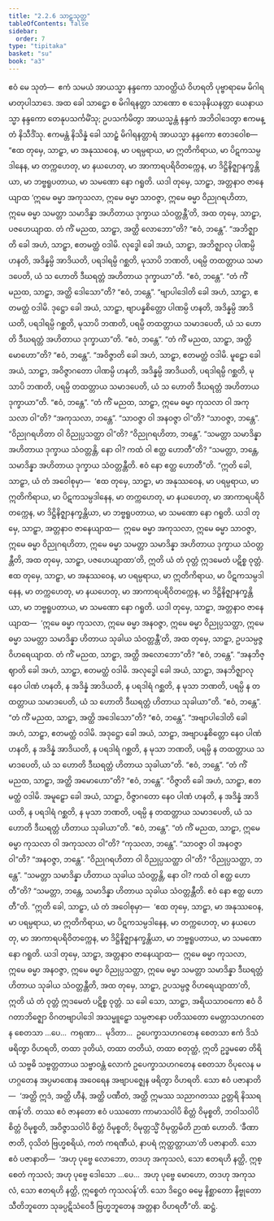 ```yaml
---
title: "2.2.6 သာဠှသုတ္တ"
tableOfContents: false
sidebar:
  order: 7
type: "tipitaka"
basket: "su"
book: "a3"
---
```



<DynamicBreadcrumb />

<Division number="67" book="a3">

<Paragraph number="526" book="a3">
ဧဝံ မေ သုတံ—  ဧကံ သမယံ အာယသ္မာ နန္ဒကော သာဝတ္ထိယံ ဝိဟရတိ ပုဗ္ဗာရာမေ မိဂါရမာတုပါသာဒေ. အထ ခေါ သာဠှော စ မိဂါရနတ္တာ သာဏော စ သေခုနိယနတ္တာ ယေနာယသ္မာ နန္ဒကော တေနုပသင်္ကမိံသု; ဥပသင်္ကမိတွာ အာယသ္မန္တံ နန္ဒကံ အဘိဝါဒေတွာ ဧကမန္တံ နိသီဒိံသု. ဧကမန္တံ နိသိန္နံ ခေါ သာဠှံ မိဂါရနတ္တာရံ အာယသ္မာ နန္ဒကော ဧတဒဝေါစ—
</Paragraph>

<Paragraph number="527" book="a3">
“ဧထ တုမှေ, သာဠှာ, မာ အနုဿဝေန, မာ ပရမ္ပရာယ, မာ ဣတိကိရာယ, မာ ပိဋကသမ္ပဒါနေန, မာ တက္ကဟေတု, မာ နယဟေတု, မာ အာကာရပရိဝိတက္ကေန, မာ ဒိဋ္ဌိနိဇ္ဈာနက္ခန္တိယာ, မာ ဘဗ္ဗရူပတာယ, မာ သမဏော နော ဂရူတိ. ယဒါ တုမှေ, သာဠှာ, အတ္တနာဝ ဇာနေယျာထ ‘ဣမေ ဓမ္မာ အကုသလာ, ဣမေ ဓမ္မာ သာဝဇ္ဇာ, ဣမေ ဓမ္မာ ဝိညုဂရဟိတာ, ဣမေ ဓမ္မာ သမတ္တာ သမာဒိန္နာ အဟိတာယ ဒုက္ခာယ သံဝတ္တန္တီ’တိ, အထ တုမှေ, သာဠှာ, ပဇဟေယျာထ.
</Paragraph>

<Paragraph number="528" book="a3">
တံ ကိံ မညထ, သာဠှာ, အတ္ထိ လောဘော”တိ?
</Paragraph>

<Paragraph number="529" book="a3">
“ဧဝံ, ဘန္တေ”.
</Paragraph>

<Paragraph number="530" book="a3">
“အဘိဇ္ဈာတိ ခေါ အဟံ, သာဠှာ, ဧတမတ္ထံ ဝဒါမိ. လုဒ္ဓေါ ခေါ အယံ, သာဠှာ, အဘိဇ္ဈာလု ပါဏမ္ပိ ဟနတိ, အဒိန္နမ္ပိ အာဒိယတိ, ပရဒါရမ္ပိ ဂစ္ဆတိ, မုသာပိ ဘဏတိ, ပရမ္ပိ တထတ္တာယ သမာဒပေတိ, ယံ သ ဟောတိ ဒီဃရတ္တံ အဟိတာယ ဒုက္ခာယာ”တိ.
</Paragraph>

<Paragraph number="531" book="a3">
“ဧဝံ, ဘန္တေ”.
</Paragraph>

<Paragraph number="532" book="a3">
“တံ ကိံ မညထ, သာဠှာ, အတ္ထိ ဒေါသော”တိ?
</Paragraph>

<Paragraph number="533" book="a3">
“ဧဝံ, ဘန္တေ”.
</Paragraph>

<Paragraph number="534" book="a3">
“ဗျာပါဒေါတိ ခေါ အဟံ, သာဠှာ, ဧတမတ္ထံ ဝဒါမိ. ဒုဋ္ဌော ခေါ အယံ, သာဠှာ, ဗျာပန္နစိတ္တော ပါဏမ္ပိ ဟနတိ, အဒိန္နမ္ပိ အာဒိယတိ, ပရဒါရမ္ပိ ဂစ္ဆတိ, မုသာပိ ဘဏတိ, ပရမ္ပိ တထတ္တာယ သမာဒပေတိ, ယံ သ ဟောတိ ဒီဃရတ္တံ အဟိတာယ ဒုက္ခာယာ”တိ.
</Paragraph>

<Paragraph number="535" book="a3">
“ဧဝံ, ဘန္တေ”.
</Paragraph>

<Paragraph number="536" book="a3">
“တံ ကိံ မညထ, သာဠှာ, အတ္ထိ မောဟော”တိ?
</Paragraph>

<Paragraph number="537" book="a3">
“ဧဝံ, ဘန္တေ”.
</Paragraph>

<Paragraph number="538" book="a3">
“အဝိဇ္ဇာတိ ခေါ အဟံ, သာဠှာ, ဧတမတ္ထံ ဝဒါမိ. မူဠှော ခေါ အယံ, သာဠှာ, အဝိဇ္ဇာဂတော ပါဏမ္ပိ ဟနတိ, အဒိန္နမ္ပိ အာဒိယတိ, ပရဒါရမ္ပိ ဂစ္ဆတိ, မုသာပိ ဘဏတိ, ပရမ္ပိ တထတ္တာယ သမာဒပေတိ, ယံ သ ဟောတိ ဒီဃရတ္တံ အဟိတာယ ဒုက္ခာယာ”တိ.
</Paragraph>

<Paragraph number="539" book="a3">
“ဧဝံ, ဘန္တေ”.
</Paragraph>

<Paragraph number="540" book="a3">
“တံ ကိံ မညထ, သာဠှာ, ဣမေ ဓမ္မာ ကုသလာ ဝါ အကုသလာ ဝါ”တိ?
</Paragraph>

<Paragraph number="541" book="a3">
“အကုသလာ, ဘန္တေ”.
</Paragraph>

<Paragraph number="542" book="a3">
“သာဝဇ္ဇာ ဝါ အနဝဇ္ဇာ ဝါ”တိ?
</Paragraph>

<Paragraph number="543" book="a3">
“သာဝဇ္ဇာ, ဘန္တေ”.
</Paragraph>

<Paragraph number="544" book="a3">
“ဝိညုဂရဟိတာ ဝါ ဝိညုပ္ပသတ္ထာ ဝါ”တိ?
</Paragraph>

<Paragraph number="545" book="a3">
“ဝိညုဂရဟိတာ, ဘန္တေ”.
</Paragraph>

<Paragraph number="546" book="a3">
“သမတ္တာ သမာဒိန္နာ အဟိတာယ ဒုက္ခာယ သံဝတ္တန္တိ, နော ဝါ? ကထံ ဝါ ဧတ္ထ ဟောတီ”တိ?
</Paragraph>

<Paragraph number="547" book="a3">
“သမတ္တာ, ဘန္တေ, သမာဒိန္နာ အဟိတာယ ဒုက္ခာယ သံဝတ္တန္တီတိ. ဧဝံ နော ဧတ္ထ ဟောတီ”တိ.
</Paragraph>

<Paragraph number="548" book="a3">
“ဣတိ ခေါ, သာဠှာ, ယံ တံ အဝေါစုမှာ—  ‘ဧထ တုမှေ, သာဠှာ, မာ အနုဿဝေန, မာ ပရမ္ပရာယ, မာ ဣတိကိရာယ, မာ ပိဋကသမ္ပဒါနေန, မာ တက္ကဟေတု, မာ နယဟေတု, မာ အာကာရပရိဝိတက္ကေန, မာ ဒိဋ္ဌိနိဇ္ဈာနက္ခန္တိယာ, မာ ဘဗ္ဗရူပတာယ, မာ သမဏော နော ဂရူတိ. ယဒါ တုမှေ, သာဠှာ, အတ္တနာဝ ဇာနေယျာထ—  ဣမေ ဓမ္မာ အကုသလာ, ဣမေ ဓမ္မာ သာဝဇ္ဇာ, ဣမေ ဓမ္မာ ဝိညုဂရဟိတာ, ဣမေ ဓမ္မာ သမတ္တာ သမာဒိန္နာ အဟိတာယ ဒုက္ခာယ သံဝတ္တန္တီတိ, အထ တုမှေ, သာဠှာ, ပဇဟေယျာထာ’တိ, ဣတိ ယံ တံ ဝုတ္တံ ဣဒမေတံ ပဋိစ္စ ဝုတ္တံ.
</Paragraph>

<Paragraph number="549" book="a3">
ဧထ တုမှေ, သာဠှာ, မာ အနုဿဝေန, မာ ပရမ္ပရာယ, မာ ဣတိကိရာယ, မာ ပိဋကသမ္ပဒါနေန, မာ တက္ကဟေတု, မာ နယဟေတု, မာ အာကာရပရိဝိတက္ကေန, မာ ဒိဋ္ဌိနိဇ္ဈာနက္ခန္တိယာ, မာ ဘဗ္ဗရူပတာယ, မာ သမဏော နော ဂရူတိ. ယဒါ တုမှေ, သာဠှာ, အတ္တနာဝ ဇာနေယျာထ—  ‘ဣမေ ဓမ္မာ ကုသလာ, ဣမေ ဓမ္မာ အနဝဇ္ဇာ, ဣမေ ဓမ္မာ ဝိညုပ္ပသတ္ထာ, ဣမေ ဓမ္မာ သမတ္တာ သမာဒိန္နာ ဟိတာယ သုခါယ သံဝတ္တန္တီ’တိ, အထ တုမှေ, သာဠှာ, ဥပသမ္ပဇ္ဇ ဝိဟရေယျာထ.
</Paragraph>

<Paragraph number="550" book="a3">
တံ ကိံ မညထ, သာဠှာ, အတ္ထိ အလောဘော”တိ?
</Paragraph>

<Paragraph number="551" book="a3">
“ဧဝံ, ဘန္တေ”.
</Paragraph>

<Paragraph number="552" book="a3">
“အနဘိဇ္ဈာတိ ခေါ အဟံ, သာဠှာ, ဧတမတ္ထံ ဝဒါမိ. အလုဒ္ဓေါ ခေါ အယံ, သာဠှာ, အနဘိဇ္ဈာလု နေဝ ပါဏံ ဟနတိ, န အဒိန္နံ အာဒိယတိ, န ပရဒါရံ ဂစ္ဆတိ, န မုသာ ဘဏတိ, ပရမ္ပိ န တထတ္တာယ သမာဒပေတိ, ယံ သ ဟောတိ ဒီဃရတ္တံ ဟိတာယ သုခါယာ”တိ.
</Paragraph>

<Paragraph number="553" book="a3">
“ဧဝံ, ဘန္တေ”.
</Paragraph>

<Paragraph number="554" book="a3">
“တံ ကိံ မညထ, သာဠှာ, အတ္ထိ အဒေါသော”တိ?
</Paragraph>

<Paragraph number="555" book="a3">
“ဧဝံ, ဘန္တေ”.
</Paragraph>

<Paragraph number="556" book="a3">
“အဗျာပါဒေါတိ ခေါ အဟံ, သာဠှာ, ဧတမတ္ထံ ဝဒါမိ. အဒုဋ္ဌော ခေါ အယံ, သာဠှာ, အဗျာပန္နစိတ္တော နေဝ ပါဏံ ဟနတိ, န အဒိန္နံ အာဒိယတိ, န ပရဒါရံ ဂစ္ဆတိ, န မုသာ ဘဏတိ, ပရမ္ပိ န တထတ္တာယ သမာဒပေတိ, ယံ သ ဟောတိ ဒီဃရတ္တံ ဟိတာယ သုခါယာ”တိ.
</Paragraph>

<Paragraph number="557" book="a3">
“ဧဝံ, ဘန္တေ”.
</Paragraph>

<Paragraph number="558" book="a3">
“တံ ကိံ မညထ, သာဠှာ, အတ္ထိ အမောဟော”တိ?
</Paragraph>

<Paragraph number="559" book="a3">
“ဧဝံ, ဘန္တေ”.
</Paragraph>

<Paragraph number="560" book="a3">
“ဝိဇ္ဇာတိ ခေါ အဟံ, သာဠှာ, ဧတမတ္ထံ ဝဒါမိ. အမူဠှော ခေါ အယံ, သာဠှာ, ဝိဇ္ဇာဂတော နေဝ ပါဏံ ဟနတိ, န အဒိန္နံ အာဒိယတိ, န ပရဒါရံ ဂစ္ဆတိ, န မုသာ ဘဏတိ, ပရမ္ပိ န တထတ္တာယ သမာဒပေတိ, ယံ သ ဟောတိ ဒီဃရတ္တံ ဟိတာယ သုခါယာ”တိ.
</Paragraph>

<Paragraph number="561" book="a3">
“ဧဝံ, ဘန္တေ”.
</Paragraph>

<Paragraph number="562" book="a3">
“တံ ကိံ မညထ, သာဠှာ, ဣမေ ဓမ္မာ ကုသလာ ဝါ အကုသလာ ဝါ”တိ?
</Paragraph>

<Paragraph number="563" book="a3">
“ကုသလာ, ဘန္တေ”.
</Paragraph>

<Paragraph number="564" book="a3">
“သာဝဇ္ဇာ ဝါ အနဝဇ္ဇာ ဝါ”တိ?
</Paragraph>

<Paragraph number="565" book="a3">
“အနဝဇ္ဇာ, ဘန္တေ”.
</Paragraph>

<Paragraph number="566" book="a3">
“ဝိညုဂရဟိတာ ဝါ ဝိညုပ္ပသတ္ထာ ဝါ”တိ?
</Paragraph>

<Paragraph number="567" book="a3">
“ဝိညုပ္ပသတ္ထာ, ဘန္တေ”.
</Paragraph>

<Paragraph number="568" book="a3">
“သမတ္တာ သမာဒိန္နာ ဟိတာယ သုခါယ သံဝတ္တန္တိ, နော ဝါ? ကထံ ဝါ ဧတ္ထ ဟောတီ”တိ?
</Paragraph>

<Paragraph number="569" book="a3">
“သမတ္တာ, ဘန္တေ, သမာဒိန္နာ ဟိတာယ သုခါယ သံဝတ္တန္တီတိ. ဧဝံ နော ဧတ္ထ ဟောတီ”တိ.
</Paragraph>

<Paragraph number="570" book="a3">
“ဣတိ ခေါ, သာဠှာ, ယံ တံ အဝေါစုမှာ—  ‘ဧထ တုမှေ, သာဠှာ, မာ အနုဿဝေန, မာ ပရမ္ပရာယ, မာ ဣတိကိရာယ, မာ ပိဋကသမ္ပဒါနေန, မာ တက္ကဟေတု, မာ နယဟေတု, မာ အာကာရပရိဝိတက္ကေန, မာ ဒိဋ္ဌိနိဇ္ဈာနက္ခန္တိယာ, မာ ဘဗ္ဗရူပတာယ, မာ သမဏော နော ဂရူတိ. ယဒါ တုမှေ, သာဠှာ, အတ္တနာဝ ဇာနေယျာထ—  ဣမေ ဓမ္မာ ကုသလာ, ဣမေ ဓမ္မာ အနဝဇ္ဇာ, ဣမေ ဓမ္မာ ဝိညုပ္ပသတ္ထာ, ဣမေ ဓမ္မာ သမတ္တာ သမာဒိန္နာ ဒီဃရတ္တံ ဟိတာယ သုခါယ သံဝတ္တန္တီတိ, အထ တုမှေ, သာဠှာ, ဥပသမ္ပဇ္ဇ ဝိဟရေယျာထာ’တိ, ဣတိ ယံ တံ ဝုတ္တံ ဣဒမေတံ ပဋိစ္စ ဝုတ္တံ.
</Paragraph>

<Paragraph number="571" book="a3">
သ ခေါ သော, သာဠှာ, အရိယသာဝကော ဧဝံ ဝိဂတာဘိဇ္ဈော ဝိဂတဗျာပါဒေါ အသမ္မူဠှော သမ္ပဇာနော ပတိဿတော မေတ္တာသဟဂတေန စေတသာ …ပေ…  ကရုဏာ…  မုဒိတာ…  ဥပေက္ခာသဟဂတေန စေတသာ ဧကံ ဒိသံ ဖရိတွာ ဝိဟရတိ, တထာ ဒုတိယံ, တထာ တတိယံ, တထာ စတုတ္ထံ, ဣတိ ဥဒ္ဓမဓော တိရိယံ သဗ္ဗဓိ သဗ္ဗတ္တတာယ သဗ္ဗာဝန္တံ လောကံ ဥပေက္ခာသဟဂတေန စေတသာ ဝိပုလေန မဟဂ္ဂတေန အပ္ပမာဏေန အဝေရေန အဗျာပဇ္ဈေန ဖရိတွာ ဝိဟရတိ. သော ဧဝံ ပဇာနာတိ—  ‘အတ္ထိ ဣဒံ, အတ္ထိ ဟီနံ, အတ္ထိ ပဏီတံ, အတ္ထိ ဣမဿ သညာဂတဿ ဥတ္တရိ နိဿရဏန်’တိ. တဿ ဧဝံ ဇာနတော ဧဝံ ပဿတော ကာမာသဝါပိ စိတ္တံ ဝိမုစ္စတိ, ဘဝါသဝါပိ စိတ္တံ ဝိမုစ္စတိ, အဝိဇ္ဇာသဝါပိ စိတ္တံ ဝိမုစ္စတိ; ဝိမုတ္တသ္မိံ ဝိမုတ္တမိတိ ဉာဏံ ဟောတိ. ‘ခီဏာ ဇာတိ, ဝုသိတံ ဗြဟ္မစရိယံ, ကတံ ကရဏီယံ, နာပရံ ဣတ္ထတ္တာယာ’တိ ပဇာနာတိ.
</Paragraph>

<Paragraph number="572" book="a3">
သော ဧဝံ ပဇာနာတိ—  ‘အဟု ပုဗ္ဗေ လောဘော, တဒဟု အကုသလံ, သော ဧတရဟိ နတ္ထိ, ဣစ္စေတံ ကုသလံ; အဟု ပုဗ္ဗေ ဒေါသော …ပေ…  အဟု ပုဗ္ဗေ မောဟော, တဒဟု အကုသလံ, သော ဧတရဟိ နတ္ထိ, ဣစ္စေတံ ကုသလန်’တိ. သော ဒိဋ္ဌေဝ ဓမ္မေ နိစ္ဆာတော နိဗ္ဗုတော သီတိဘူတော သုခပ္ပဋိသံဝေဒီ ဗြဟ္မဘူတေန အတ္တနာ ဝိဟရတီ”တိ.

</Paragraph>
</Division>

<Paragraph number="573" type="center" book="a3">
ဆဋ္ဌံ.
</Paragraph>